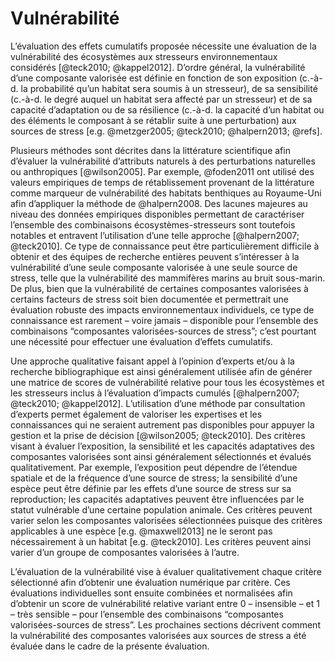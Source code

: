 # Vulnérabilité {#vulnerabilite}


L’évaluation des effets cumulatifs proposée nécessite une évaluation de la vulnérabilité des écosystèmes aux stresseurs environnementaux considérés [@teck2010; @kappel2012]. D’ordre général, la vulnérabilité d’une composante valorisée est définie en fonction de son exposition (c.-à-d. la probabilité qu’un habitat sera soumis à un stresseur), de sa sensibilité  (c.-à-d. le degré auquel un habitat sera affecté par un stresseur) et de sa capacité d’adaptation ou de sa résilience (c.-à-d. la capacité d’un habitat ou des éléments le composant à se rétablir suite à une perturbation) aux sources de stress [e.g. @metzger2005; @teck2010; @halpern2013; @refs].

Plusieurs méthodes sont décrites dans la littérature scientifique afin d’évaluer la vulnérabilité d’attributs naturels à des perturbations naturelles ou anthropiques [@wilson2005]. Par exemple, @foden2011 ont utilisé des valeurs empiriques de temps de rétablissement provenant de la littérature comme marqueur de vulnérabilité des habitats benthiques au Royaume-Uni afin d’appliquer la méthode de @halpern2008. Des lacunes majeures au niveau des données empiriques disponibles permettant de caractériser l’ensemble des combinaisons écosystèmes-stresseurs sont toutefois notables et entravent l’utilisation d’une telle approche [@halpern2007; @teck2010]. Ce type de connaissance peut être particulièrement difficile à obtenir et des équipes de recherche entières peuvent s’intéresser à la vulnérabilité d’une seule composante valorisée à une seule source de stress, telle que la vulnérabilité des mammifères marins au bruit sous-marin. De plus, bien que la vulnérabilité de certaines composantes valorisées à certains facteurs de stress soit bien documentée et permettrait une évaluation robuste des impacts environnementaux individuels, ce type de connaissance est rarement – voire jamais – disponible pour l’ensemble des combinaisons “composantes valorisées-sources de stress”; c’est pourtant une nécessité pour effectuer une évaluation d’effets cumulatifs.

Une approche qualitative faisant appel à l’opinion d’experts et/ou à la recherche bibliographique est ainsi généralement utilisée afin de générer une matrice de scores de vulnérabilité relative pour tous les écosystèmes et les stresseurs inclus à l’évaluation d’impacts cumulés [@halpern2007; @teck2010; @kappel2012]. L’utilisation d’une méthode par consultation d’experts permet également de valoriser les expertises et les connaissances qui ne seraient autrement pas disponibles pour appuyer la gestion et la prise de décision [@wilson2005; @teck2010]. Des critères visant à évaluer l'exposition, la sensibilité et les capacités adaptatives des composantes valorisées sont ainsi généralement sélectionnés et évalués qualitativement. Par exemple, l’exposition peut dépendre de l’étendue spatiale et de la fréquence d’une source de stress; la sensibilité d’une espèce peut être définie par les effets d’une source de stress sur sa reproduction; les capacités adaptatives peuvent être influencées par le statut vulnérable d’une certaine population animale. Ces critères peuvent varier selon les composantes valorisées sélectionnées puisque des critères applicables à une espèce [e.g. @maxwell2013] ne le seront pas nécessairement à un habitat [e.g. @teck2010]. Les critères peuvent ainsi varier d’un groupe de composantes valorisées à l’autre.

L’évaluation de la vulnérabilité vise à évaluer qualitativement chaque critère sélectionné afin d’obtenir une évaluation numérique par critère. Ces évaluations individuelles sont ensuite combinées et normalisées afin d’obtenir un score de vulnérabilité relative variant entre 0 -- insensible -- et 1 -- très sensible -- pour l’ensemble des combinaisons “composantes valorisées-sources de stress”. Les prochaines sections décrivent comment la vulnérabilité des composantes valorisées aux sources de stress a été évaluée dans le cadre de la présente évaluation.
